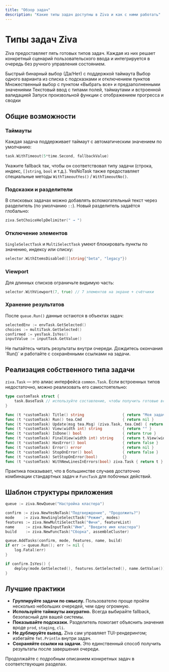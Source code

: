```yaml
---
title: "Обзор задач"
description: "Какие типы задач доступны в Ziva и как с ними работать"
---
```


# Типы задач Ziva

Ziva предоставляет пять готовых типов задач. Каждая из них решает конкретный сценарий пользовательского ввода и интегрируется в очередь без ручного управления состоянием.

<CardGroup cols={2}>
  <Card title="YesNoTask" icon="check-circle" href="/ru/components/yesno-task">
    Быстрый бинарный выбор (Да/Нет) с поддержкой таймаута
  </Card>
  <Card title="SingleSelectTask" icon="mouse-pointer" href="/ru/components/singleselect-task">
    Выбор одного варианта из списка с подсказками и отключением пунктов
  </Card>
  <Card title="MultiSelectTask" icon="list-check" href="/ru/components/multiselect-task">
    Множественный выбор с пунктом «Выбрать все» и предзаполненными значениями
  </Card>
  <Card title="InputTask" icon="keyboard" href="/ru/components/input-task">
    Текстовый ввод с типами полей, таймаутами и встроенной валидацией
  </Card>
  <Card title="FuncTask" icon="play" href="/ru/components/func-task">
    Запуск произвольной функции с отображением прогресса и сводки
  </Card>
</CardGroup>

## Общие возможности

### Таймауты

Каждая задача поддерживает таймаут с автоматическим значением по умолчанию:

```go
task.WithTimeout(5*time.Second, fallbackValue)
```

Укажите fallback так, чтобы он соответствовал типу задачи (строка, индекс, `[]string`, `bool` и т.д.). YesNoTask также предоставляет специальные методы `WithTimeoutYes()` / `WithTimeoutNo()`.

### Подсказки и разделители

В списковых задачах можно добавлять вспомогательный текст через разделитель (по умолчанию `::`). Новый разделитель задаётся глобально:

```go
ziva.SetChoiceHelpDelimiter(" → ")
```

### Отключение элементов

`SingleSelectTask` и `MultiSelectTask` умеют блокировать пункты по значению, индексу или списку:

```go
selector.WithItemsDisabled([]string{"beta", "legacy"})
```

### Viewport

Для длинных списков ограничьте видимую часть:

```go
selector.WithViewport(7, true) // 7 элементов на экране + счётчики
```

### Хранение результатов

После `queue.Run()` данные остаются в объектах задач:

```go
selectedEnv := envTask.GetSelected()
choices := multiTask.GetSelected()
confirmed := yesTask.IsYes()
inputValue := inputTask.GetValue()
```

<Info>
Не пытайтесь читать результаты внутри очереди. Дождитесь окончания `Run()` и работайте с сохранёнными ссылками на задачи.
</Info>

## Реализация собственного типа задачи

`ziva.Task` — это алиас интерфейса `common.Task`. Если встроенных типов недостаточно, можно реализовать его самостоятельно:

```go
type customTask struct {
    task.BaseTask // используйте составление, чтобы получить готовые вспомогательные методы
}

func (t *customTask) Title() string                 { return "Моя задача" }
func (t *customTask) Run() tea.Cmd                  { return nil }
func (t *customTask) Update(msg tea.Msg) (ziva.Task, tea.Cmd) { return t, nil }
func (t *customTask) View(width int) string         { return "" }
func (t *customTask) IsDone() bool                  { return true }
func (t *customTask) FinalView(width int) string    { return t.View(width) }
func (t *customTask) HasError() bool                { return false }
func (t *customTask) Error() error                  { return nil }
func (t *customTask) StopOnError() bool             { return false }
func (t *customTask) SetStopOnError(bool)           {}
func (t *customTask) WithNewLinesInErrors(bool) ziva.Task { return t }
```

Практика показывает, что в большинстве случаев достаточно комбинации стандартных задач и `FuncTask` для побочных действий.

## Шаблон структуры приложения

```go
queue := ziva.NewQueue("Настройка кластера")

confirm := ziva.NewYesNoTask("Подтверждение", "Продолжить?")
mode    := ziva.NewSingleSelectTask("Режим", modes)
features := ziva.NewMultiSelectTask("Фичи", featureList)
name     := ziva.NewInputTask("Имя", "Введите имя кластера")
build    := ziva.NewFuncTask("Сборка", assembleCluster)

queue.AddTasks(confirm, mode, features, name, build)
if err := queue.Run(); err != nil {
    log.Fatal(err)
}

if confirm.IsYes() {
    deploy(mode.GetSelected(), features.GetSelected(), name.GetValue())
}
```

## Лучшие практики

- **Группируйте задачи по смыслу.** Пользователю проще пройти несколько небольших очередей, чем одну огромную.
- **Используйте таймауты аккуратно.** Всегда выбирайте fallback, безопасный для вашей системы.
- **Показывайте подсказки.** Разделитель помогает объяснить значения вроде `prod`, `staging`, `cli`.
- **Не дублируйте вывод.** Ziva сам управляет TUI-рендерингом; избегайте `fmt.Println` внутри задач.
- **Сохраняйте ссылки на задачи.** Это единственный способ получить результаты после завершения очереди.

Продолжайте с подробным описанием конкретных задач в соответствующих разделах.
